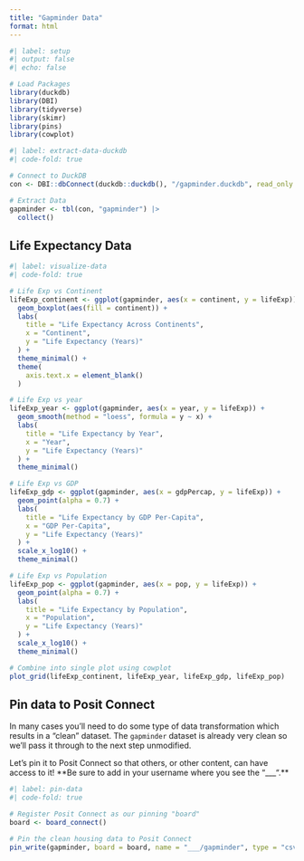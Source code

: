 ```yaml
---
title: "Gapminder Data"
format: html
---
```


```r
#| label: setup
#| output: false
#| echo: false

# Load Packages
library(duckdb)
library(DBI)
library(tidyverse)
library(skimr)
library(pins)
library(cowplot)
```


```r
#| label: extract-data-duckdb
#| code-fold: true

# Connect to DuckDB
con <- DBI::dbConnect(duckdb::duckdb(), "/gapminder.duckdb", read_only = TRUE)

# Extract Data
gapminder <- tbl(con, "gapminder") |> 
  collect()
```

## Life Expectancy Data

```r
#| label: visualize-data
#| code-fold: true

# Life Exp vs Continent
lifeExp_continent <- ggplot(gapminder, aes(x = continent, y = lifeExp)) +
  geom_boxplot(aes(fill = continent)) +
  labs(
    title = "Life Expectancy Across Continents",
    x = "Continent",
    y = "Life Expectancy (Years)"
  ) +
  theme_minimal() +
  theme(
    axis.text.x = element_blank()
  )

# Life Exp vs year
lifeExp_year <- ggplot(gapminder, aes(x = year, y = lifeExp)) +
  geom_smooth(method = "loess", formula = y ~ x) +
  labs(
    title = "Life Expectancy by Year",
    x = "Year",
    y = "Life Expectancy (Years)"
  ) +
  theme_minimal()

# Life Exp vs GDP
lifeExp_gdp <- ggplot(gapminder, aes(x = gdpPercap, y = lifeExp)) +
  geom_point(alpha = 0.7) +
  labs(
    title = "Life Expectancy by GDP Per-Capita",
    x = "GDP Per-Capita",
    y = "Life Expectancy (Years)"
  ) +
  scale_x_log10() +
  theme_minimal()

# Life Exp vs Population
lifeExp_pop <- ggplot(gapminder, aes(x = pop, y = lifeExp)) +
  geom_point(alpha = 0.7) +
  labs(
    title = "Life Expectancy by Population",
    x = "Population",
    y = "Life Expectancy (Years)"
  ) +
  scale_x_log10() +
  theme_minimal()

# Combine into single plot using cowplot
plot_grid(lifeExp_continent, lifeExp_year, lifeExp_gdp, lifeExp_pop)
```

## Pin data to Posit Connect

In many cases you'll need to do some type of data transformation which results in a "clean" dataset. The `gapminder` dataset is already very clean so we'll pass it through to the next step unmodified.

Let's pin it to Posit Connect so that others, or other content, can have access to it! **Be sure to add in your username where you see the "___".**

```r
#| label: pin-data
#| code-fold: true

# Register Posit Connect as our pinning "board"
board <- board_connect()

# Pin the clean housing data to Posit Connect
pin_write(gapminder, board = board, name = "___/gapminder", type = "csv")
```

